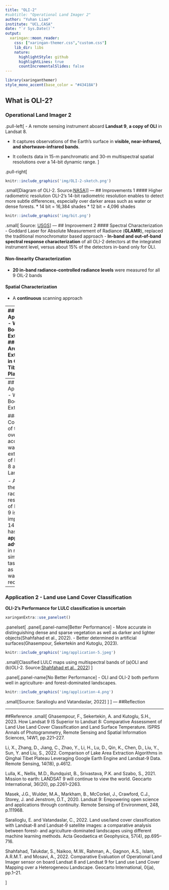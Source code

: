 ```yaml
---
title: "OLI-2"
#subtitle: "Operational Land Imager 2"
author: "Yuhan Liao"
institute: "UCL,CASA"
date: "`r Sys.Date()`"
output:
  xaringan::moon_reader:
    css: ["xaringan-themer.css","custom.css"]
    lib_dir: libs
    nature:
      highlightStyle: github
      highlightLines: true
      countIncrementalSlides: false
---
```


```r
library(xaringanthemer)
style_mono_accent(base_color = "#43418A")
```


## What is OLI-2?
### Operational Land Imager 2 
.pull-left[
- A remote sensing instrument aboard **Landsat 9**, **a copy of OLI** in Landsat 8.

- It captures observations of the Earth’s surface in **visible, near-infrared, and shortwave-infrared bands**.

- It collects data in 15-m panchromatic and 30-m multispectral spatial resolutions over a 14-bit dynamic range.
]

.pull-right[
```r
knitr::include_graphics('img/OLI-2-sketch.png')
```

.small[Diagram of OLI-2. Source:[NASA](https://landsat.gsfc.nasa.gov/satellites/landsat-9/landsat-9-instruments/oli-2-design/)
]]
---
## Improvements 1
#### Higher radiometric resolution
OLI-2's 14-bit radiometric resolution enables to detect more subtle differences, especially over darker areas such as water or dense forests. 
* 14 bit = 16,384 shades
* 12 bit = 4,096 shades
```r
knitr::include_graphics('img/bit.png')
```
.small[
Source: [USGS](https://earthexplorer.usgs.gov/)
]
---
## Improvement 2
#### Spectral Characterization
- Goddard Laser for Absolute Measurement of Radiance (**GLAMR**), replaced the traditional monochromator based approach
- **In-band and out-of-band spectral response characterization** of all OLI-2 detectors at the integrated instrument level, versus about 15% of the detectors in-band only for OLI. 

#### Non-linearity Characterization
- **20 in-band radiance-controlled radiance levels** were measured for all 9 OIL-2 bands

#### Spatial Characterization
- A **continuous** scanning approach

---
## Application - Water Body Extraction
### Lake Area Extraction in  Qinghai Tibet Plateau
```r
knitr::include_graphics('img/application-1.png')
```
.small[Image acquisition and linear regression. (a) Landsat-8 image; (b) Landsat-9 image; (c) linear regression of NDVI; and (d) linear regression of reﬂectance.
Source:[Li et al., 2022](https://www.mdpi.com/2072-4292/14/18/4612)
]
---
## Application - Water Body Extraction

#### Comparison of the overall accuracy of water extraction of Landsat-8 and Landsat-9
```r
knitr::include_graphics('img/application-2.png')
```
- Landsat-9, similar to Landsat-8, can recognize plateau 
waterbodies well. 

- Although the radiometric resolution of Landsat-9 is improved to 14 bits, it has **no apparent advantage** in relatively simple tasks, such as waterbody recognition.
---
### Application 2 - Land use Land Cover Classification
**OLI-2's Performance for LULC classification is uncertain**
```r
xaringanExtra::use_panelset()
```
.panelset[
.panel[.panel-name[Better Performance]
- More accurate in distinguishing dense and sparse vegetation as well as darker and lighter objects(Shahfahad et al., 2022).
- Better determined in artificial surfaces(Ghasempour, Sekertekin and Kutoglu, 2023).
```r
knitr::include_graphics('img/application-5.jpeg')
```
.small[Classified LULC maps using multispectral bands of (a)OLI and (b)OLI-2. Source:[Shahfahad et al., 2022](https://www.tandfonline.com/doi/full/10.1080/10106049.2022.2152496?scroll=top&needAccess=true&role=tab)]
]

.panel[.panel-name[No Better Performance]
- OLI and OLI-2 both perform well in agriculture- and forest-dominated landscapes.
```r
knitr::include_graphics('img/application-4.png')
```
.small[Source: Saralioglu and Vatandaslar, 2022]
]
]
---
##Reflection


---
##Reference
.small[
Ghasempour, F., Sekertekin, A. and Kutoglu, S.H., 2023. How Landsat 9 IS Superior to Landsat 8: Comparative Assessment of Land Use Land Cover Classification and Land Surface Temperature. ISPRS Annals of Photogrammetry, Remote Sensing and Spatial Information Sciences, 14W1, pp.221–227.

Li, X., Zhang, D., Jiang, C., Zhao, Y., Li, H., Lu, D., Qin, K., Chen, D., Liu, Y., Sun, Y. and Liu, S., 2022. Comparison of Lake Area Extraction Algorithms in Qinghai Tibet Plateau Leveraging Google Earth Engine and Landsat-9 Data. Remote Sensing, 14(18), p.4612.

Lulla, K., Nellis, M.D., Rundquist, B., Srivastava, P.K. and Szabo, S., 2021. Mission to earth: LANDSAT 9 will continue to view the world. Geocarto International, 36(20), pp.2261–2263. 

Masek, J.G., Wulder, M.A., Markham, B., McCorkel, J., Crawford, C.J., Storey, J. and Jenstrom, D.T., 2020. Landsat 9: Empowering open science and applications through continuity. Remote Sensing of Environment, 248, p.111968. 

Saralioglu, E. and Vatandaslar, C., 2022. Land use/land cover classification with Landsat-8 and Landsat-9 satellite images: a comparative analysis between forest- and agriculture-dominated landscapes using different machine learning methods. Acta Geodaetica et Geophysica, 57(4), pp.695–716. 

Shahfahad, Talukdar, S., Naikoo, M.W., Rahman, A., Gagnon, A.S., Islam, A.R.M.T. and Mosavi, A., 2022. Comparative Evaluation of Operational Land Imager sensor on board Landsat 8 and Landsat 9 for Land use Land Cover Mapping over a Heterogeneou Landscape. Geocarto International, 0(ja), pp.1–21. 

]




